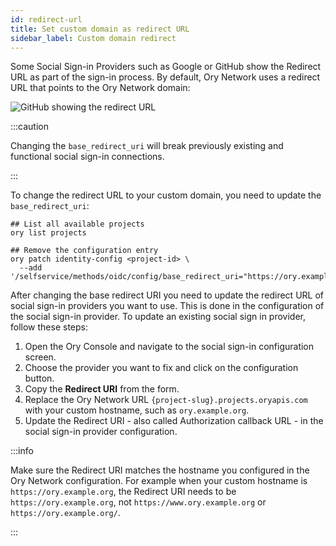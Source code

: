```yaml
---
id: redirect-url
title: Set custom domain as redirect URL
sidebar_label: Custom domain redirect
---
```


Some Social Sign-in Providers such as Google or GitHub show the Redirect URL as part of the sign-in process. By default, Ory
Network uses a redirect URL that points to the Ory Network domain:

![GitHub showing the redirect URL](redirect-url/callback.png)

:::caution

Changing the `base_redirect_uri` will break previously existing and functional social sign-in connections.

:::

To change the redirect URL to your custom domain, you need to update the `base_redirect_uri`:

```shell
## List all available projects
ory list projects

## Remove the configuration entry
ory patch identity-config <project-id> \
  --add '/selfservice/methods/oidc/config/base_redirect_uri="https://ory.example.org"'
```

After changing the base redirect URI you need to update the redirect URL of social sign-in providers you want to use. This is done
in the configuration of the social sign-in provider. To update an existing social sign in provider, follow these steps:

1. Open the Ory Console and navigate to the social sign-in configuration screen.
1. Choose the provider you want to fix and click on the configuration button.
1. Copy the **Redirect URI** from the form.
1. Replace the Ory Network URL `{project-slug}.projects.oryapis.com` with your custom hostname, such as `ory.example.org`.
1. Update the Redirect URI - also called Authorization callback URL - in the social sign-in provider configuration.

:::info

Make sure the Redirect URI matches the hostname you configured in the Ory Network configuration. For example when your custom
hostname is `https://ory.example.org`, the Redirect URI needs to be `https://ory.example.org`, not `https://www.ory.example.org`
or `https://ory.example.org/`.

:::
